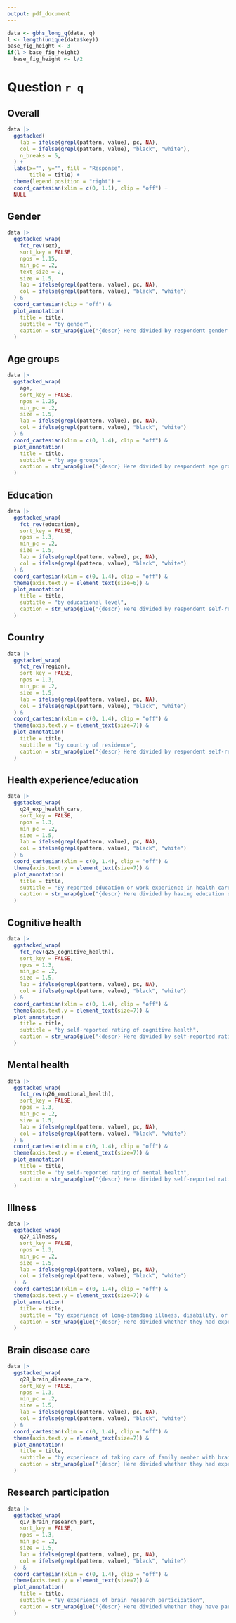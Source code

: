 ```yaml
---
output: pdf_document
---
```

```r
data <- gbhs_long_q(data, q)
l <- length(unique(data$key))
base_fig_height <- 3
if(l > base_fig_height)
  base_fig_height <- l/2
```

# Question `r q`

## Overall


```r
data |> 
  ggstacked( 
    lab = ifelse(grepl(pattern, value), pc, NA),
    col = ifelse(grepl(pattern, value), "black", "white"),
    n_breaks = 5,
  ) +
  labs(x="", y="", fill = "Response",
       title = title) +
  theme(legend.position = "right") +
  coord_cartesian(xlim = c(0, 1.1), clip = "off") +
  NULL
```

## Gender

```r
data |> 
  ggstacked_wrap(
    fct_rev(sex),
    sort_key = FALSE,
    npos = 1.15, 
    min_pc = .2,
    text_size = 2,
    size = 1.5,
    lab = ifelse(grepl(pattern, value), pc, NA),
    col = ifelse(grepl(pattern, value), "black", "white")
  ) &
  coord_cartesian(clip = "off") &
  plot_annotation(
    title = title,
    subtitle = "by gender",
    caption = str_wrap(glue("{descr} Here divided by respondent gender. Categories with less than 20% of the responses do not have percentages shown. Subplots are ordereded by total rated importance across all groups.  The number of male and female respondents differ between subplots due to missing answers."), params$chr_width)
  )
```


## Age groups
```r
data |> 
  ggstacked_wrap(
    age,
    sort_key = FALSE,
    npos = 1.25, 
    min_pc = .2,
    size = 1.5,
    lab = ifelse(grepl(pattern, value), pc, NA),
    col = ifelse(grepl(pattern, value), "black", "white")
  ) &
  coord_cartesian(xlim = c(0, 1.4), clip = "off") &
  plot_annotation(
    title = title,
    subtitle = "by age groups",
    caption = str_wrap(glue("{descr} Here divided by respondent age group. Categories with less than 20% of the responses do not have percentages shown. Subplots are ordered by total rated importance across all groups"), params$chr_width)
  )
```

## Education

```r
data |> 
  ggstacked_wrap(
    fct_rev(education),
    sort_key = FALSE,
    npos = 1.3, 
    min_pc = .2,
    size = 1.5,
    lab = ifelse(grepl(pattern, value), pc, NA),
    col = ifelse(grepl(pattern, value), "black", "white")
  ) &
  coord_cartesian(xlim = c(0, 1.4), clip = "off") &
  theme(axis.text.y = element_text(size=6)) &
  plot_annotation(
    title = title,
    subtitle = "by educational level",
    caption = str_wrap(glue("{descr} Here divided by respondent self-reported education level. Categories with less than 20% of the responses do not have percentages shown. Subplots are ordered by total rated importance across all groups"), params$chr_width)
  )
```

## Country

```r
data |> 
  ggstacked_wrap(
    fct_rev(region),
    sort_key = FALSE,
    npos = 1.3, 
    min_pc = .2,
    size = 1.5,
    lab = ifelse(grepl(pattern, value), pc, NA),
    col = ifelse(grepl(pattern, value), "black", "white")
  ) &
  coord_cartesian(xlim = c(0, 1.4), clip = "off") &
  theme(axis.text.y = element_text(size=7)) &
  plot_annotation(
    title = title,
    subtitle = "by country of residence",
    caption = str_wrap(glue("{descr} Here divided by respondent self-reported country of residence, showing the {params$country_n} with the most responses while all other countries are represented in 'Other'. Categories with less than 20% of the responses do not have percentages shown. Subplots are ordered by total rated importance across all groups"), params$chr_width)
  )
```

## Health experience/education

```r
data |> 
  ggstacked_wrap(
    q24_exp_health_care,
    sort_key = FALSE,
    npos = 1.3, 
    min_pc = .2,
    size = 1.5,
    lab = ifelse(grepl(pattern, value), pc, NA),
    col = ifelse(grepl(pattern, value), "black", "white")
  ) &
  coord_cartesian(xlim = c(0, 1.4), clip = "off") &
  theme(axis.text.y = element_text(size=7)) &
  plot_annotation(
    title = title,
    subtitle = "By reported education or work experience in health care",
    caption = str_wrap(glue("{descr} Here divided by having education or work experience in health care. Categories with less than 20% of the responses do not have percentages shown."), params$chr_width)
  )
```


## Cognitive health 

```r
data |> 
  ggstacked_wrap(
    fct_rev(q25_cognitive_health),
    sort_key = FALSE,
    npos = 1.3, 
    min_pc = .2,
    size = 1.5,
    lab = ifelse(grepl(pattern, value), pc, NA),
    col = ifelse(grepl(pattern, value), "black", "white")
  ) &
  coord_cartesian(xlim = c(0, 1.4), clip = "off") &
  theme(axis.text.y = element_text(size=7)) &
  plot_annotation(
    title = title,
    subtitle = "by self-reported rating of cognitive health",
    caption = str_wrap(glue("{descr} Here divided by self-reported rating of cognitive health. Categories with less than 20% of the responses do not have percentages shown."), params$chr_width)
  )

```

## Mental health

```r
data |> 
  ggstacked_wrap(
    fct_rev(q26_emotional_health),
    sort_key = FALSE,
    npos = 1.3, 
    min_pc = .2,
    size = 1.5,
    lab = ifelse(grepl(pattern, value), pc, NA),
    col = ifelse(grepl(pattern, value), "black", "white")
  ) &
  coord_cartesian(xlim = c(0, 1.4), clip = "off") &
  theme(axis.text.y = element_text(size=7)) &
  plot_annotation(
    title = title,
    subtitle = "by self-reported rating of mental health",
    caption = str_wrap(glue("{descr} Here divided by self-reported rating of mental health. Categories with less than 20% of the responses do not have percentages shown."), params$chr_width)
  )

```

## Illness

```r
data |> 
  ggstacked_wrap(
    q27_illness,
    sort_key = FALSE,
    npos = 1.3, 
    min_pc = .2,
    size = 1.5,
    lab = ifelse(grepl(pattern, value), pc, NA),
    col = ifelse(grepl(pattern, value), "black", "white")
  )  &
  coord_cartesian(xlim = c(0, 1.4), clip = "off") &
  theme(axis.text.y = element_text(size=7)) &
  plot_annotation(
    title = title,
    subtitle = "by experience of long-standing illness, disability, or health problem",
    caption = str_wrap(glue("{descr} Here divided whether they had experience with long-standing illness, disability, or health problem. Categories with less than 20% of the responses do not have percentages shown."), params$chr_width)
  )
```

## Brain disease care

```r
data |> 
  ggstacked_wrap(
    q28_brain_disease_care,
    sort_key = FALSE,
    npos = 1.3, 
    min_pc = .2,
    size = 1.5,
    lab = ifelse(grepl(pattern, value), pc, NA),
    col = ifelse(grepl(pattern, value), "black", "white")
  ) &
  coord_cartesian(xlim = c(0, 1.4), clip = "off") &
  theme(axis.text.y = element_text(size=7)) &
  plot_annotation(
    title = title,
    subtitle = "by experience of taking care of family member with brain disease",
    caption = str_wrap(glue("{descr} Here divided whether they had experience with looking after a member of family with brain disease. Categories with less than 20% of the responses do not have percentages shown."), params$chr_width)
  )
```

## Research participation

```r
data |> 
  ggstacked_wrap(
    q17_brain_research_part,
    sort_key = FALSE,
    npos = 1.3, 
    min_pc = .2,
    size = 1.5,
    lab = ifelse(grepl(pattern, value), pc, NA),
    col = ifelse(grepl(pattern, value), "black", "white")
  )  &
  coord_cartesian(xlim = c(0, 1.4), clip = "off") &
  theme(axis.text.y = element_text(size=7)) &
  plot_annotation(
    title = title,
    subtitle = "By experience of brain research participation",
    caption = str_wrap(glue("{descr} Here divided whether they have participated in brain research projects. Categories with less than 20% of the responses do not have percentages shown."), params$chr_width)
  )
```
